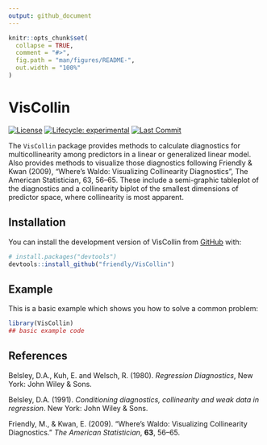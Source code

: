 ```yaml
---
output: github_document
---
```


<!-- README.md is generated from README.Rmd. Please edit that file -->

```r
knitr::opts_chunk$set(
  collapse = TRUE,
  comment = "#>",
  fig.path = "man/figures/README-",
  out.width = "100%"
)
```

# VisCollin

<!-- badges: start -->
[![License](https://img.shields.io/badge/license-GPL%20%28%3E=%202%29-brightgreen.svg?style=flat)](https://www.gnu.org/licenses/gpl-2.0.html) 
[![Lifecycle: experimental](https://img.shields.io/badge/lifecycle-experimental-orange.svg)](https://lifecycle.r-lib.org/articles/stages.html#experimental)
[![Last Commit](https://img.shields.io/github/last-commit/friendly/VisCollin)](https://github.com/friendly/VisCollin)
<!-- badges: end -->

The `VisCollin` package provides
methods to calculate diagnostics for multicollinearity among predictors in a linear or
  generalized linear model. Also provides methods to visualize those diagnostics following Friendly & Kwan (2009),
  "Where’s Waldo: Visualizing Collinearity Diagnostics", The American Statistician, 63, 56–65.
  These include a semi-graphic tableplot of the diagnostics and a collinearity biplot of the smallest dimensions
  of predictor space, where collinearity is most apparent.

## Installation

You can install the development version of VisCollin from [GitHub](https://github.com/) with:

``` r
# install.packages("devtools")
devtools::install_github("friendly/VisCollin")
```

## Example

This is a basic example which shows you how to solve a common problem:

```r
library(VisCollin)
## basic example code
```


## References

Belsley, D.A.,  Kuh, E.  and Welsch, R. (1980).
_Regression Diagnostics_, New York: John Wiley & Sons.

Belsley, D.A. (1991).
_Conditioning diagnostics, collinearity and weak data in regression_.
New York: John Wiley & Sons.

Friendly, M., & Kwan, E. (2009).
"Where’s Waldo: Visualizing Collinearity Diagnostics." _The American Statistician_, **63**, 56–65.


